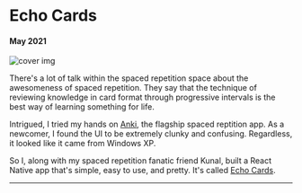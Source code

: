 
# Echo Cards

#### May 2021

![cover img](/images/projects/echo/promo.png)

There's a lot of talk within the spaced repetition space about the awesomeness of spaced repetition. They say that the technique of reviewing knowledge in card format through progressive intervals is the best way of learning something for life.

Intrigued, I tried my hands on [Anki](https://apps.ankiweb.net/), the flagship spaced reptition app. As a newcomer, I found the UI to be extremely clunky and confusing. Regardless, it looked like it came from Windows XP.

So I, along with my spaced repetition fanatic friend Kunal, built a React Native app that's simple, easy to use, and pretty. It's called [Echo Cards](https://echocards.co/).

---

